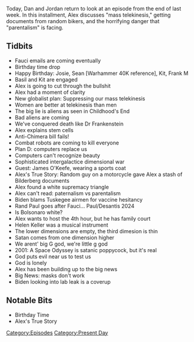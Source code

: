 {{DEFAULTSORT:
    #_EPISODE_0562:May 27, 2021
}}{{Episode
    | title           = May 27, 2021
    | caption         = [https://knowledgefight.libsyn.com/562-may-27-2021 Listen to this episode on Libsyn]
    | episodeNumber   = 562
    | length          = 01:25:16
    | airDate         = June 4, 2021
    | coverageDate    = May 27, 2021
    | episodeType     = [[:Category:Present Day|Present Day]]
    | appearance      = [[James O'Keefe]], [[Rand Paul]], [[Anthony Fauci]], [[Ron Desantis]], [[Jair Bolsonaro]], [[Helen Keller]]
    | oocDrop         = Fake Laughing
    | previousEpisode = [[561: Jordan Takes The Wheel 6]]
    | nextEpisode     = [[563: June 2, 2021]]
}}

{{Stub}}

Today, Dan and Jordan return to look at an episode from the end of last week.  In this installment, Alex discusses "mass telekinesis," getting documents from random bikers, and the horrifying danger that "parentalism" is facing.

==Tidbits==

*Fauci emails are coming eventually
*Birthday time drop
*Happy Birthday: Josie, Sean [Warhammer 40K reference], Kit, Frank M
*Basil and Kit are engaged
*Alex is going to cut through the bullshit
*Alex had a moment of clarity
*New globalist plan: Suppressing our mass telekinesis
*Women are better at telekinesis than men
*The big lie is aliens as seen in Childhood's End
*Bad aliens are coming
*We've conquered death like Dr Frankenstein
*Alex explains stem cells
*Anti-Chimera bill fails!
*Combat robots are coming to kill everyone
*Plan D: computers replace us
*Computers can't recognize beauty
*Sophisticated intergalactice dimensional war
*Guest: James O'Keefe, wearing a sports coat
*Alex's True Story: Random guy on a motorcycle gave Alex a stash of Bilderberg documents
*Alex found a white supremacy triangle
*Alex can't read: paternalism vs parentalism
*Biden blams Tuskegee airmen for vaccine hesitancy
*Rand Paul goes after Fauci... Paul/Desantis 2024
*Is Bolsonaro white?
*Alex wants to host the 4th hour, but he has family court
*Helen Keller was a musical instrument
*The lower dimensions are empty, the third dimesion is thin
*Satan comes from one dimension higher
*We arent' big G god, we're little g god
*2001: A Space Odyssey is satanic poppycock, but it's real
*God puts evil near us to test us
*God is lonely
*Alex has been building up to the big news
*Big News: masks don't work
*Biden looking into lab leak is a coverup

==Notable Bits==

*Birthday Time
*Alex's True Story

[[Category:Episodes]]
[[Category:Present Day]]
